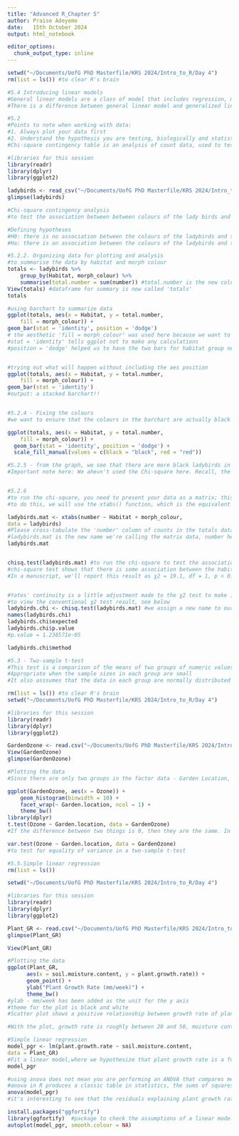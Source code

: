 ```yaml
---
title: "Advanced R_Chapter 5"
author: Praise Adeyemo
date:   15th October 2024
output: html_notebook

editor_options: 
  chunk_output_type: inline
---
```



```r
setwd("~/Documents/UofG PhD Masterfile/KRS 2024/Intro_to_R/Day 4")
rm(list = ls()) #to clear R's brain

#5.4 Introducing linear models
#General linear models are a class of model that includes regression, multiple regression, ANOVA and ANCOVA
#There is a difference between general linear model and generalized linear model, aka GLM

#5.2
#Points to note when working with data:
#1. Always plot your data first
#2. Understand the hypothesis you are testing, biologically and statistically
#Chi-square contingency table is an analysis of count data, used to test the association among two or more categorical variables

#libraries for this session
library(readr)
library(dplyr)
library(ggplot2)

ladybirds <- read_csv("~/Documents/UofG PhD Masterfile/KRS 2024/Intro_to_R/Data sets/ladybirds_morph_colour.csv")
glimpse(ladybirds) 

#Chi-square contingency analysis
#to test the association between between colours of the lady birds and the habitat, i.e. to test if the frequencies of the two colours of ladybirds diﬀer between the two habitat types

#Defining hypotheses
#H0: there is no association between the colours of the ladybirds and their habitat
#Ha: there is an association between the colours of the ladybirds and their habitat

#5.2.2. Organizing data for plotting and analysis
#to summarise the data by habitat and morph colour
totals <- ladybirds %>% 
    group_by(Habitat, morph_colour) %>%
    summarise(total.number = sum(number)) #total.number is the new column heading for the frequencies of the birds grouped by habitat and colour
View(totals) #dataframe for summary is now called 'totals'
totals

#using barchart to summarize data
ggplot(totals, aes(x = Habitat, y = total.number,
    fill = morph_colour)) +
geom_bar(stat = 'identity', position = 'dodge')
# the aesthetic 'fill = morph_colour' was used here because we want to see our geometry output as a bar, and these bars can be filled with a colour. Using 'colour = morph_colour' will alter the outlines of the bar, so not advisable to use that aesthetic
#stat = 'identity' tells ggplot not to make any calculations
#position = 'dodge' helped us to have the two bars for habitat group next to each other; if we didn't specify that, we would have a stacked barplot


#trying out what will happen without including the aes position
ggplot(totals, aes(x = Habitat, y = total.number,
    fill = morph_colour)) +
geom_bar(stat = 'identity')
#output: a stacked barchart!!


#5.2.4 - Fixing the colours
#we want to ensure that the colours in the barchart are actually black and red as indicated in the data itself

ggplot(totals, aes(x = Habitat, y = total.number,
    fill = morph_colour)) +
  geom_bar(stat = 'identity', position = 'dodge') +
  scale_fill_manual(values = c(black = "black", red = "red"))

#5.2.5 - from the graph, we see that there are more black ladybirds in the industrial havitat vs the rural habitat that has more red ladybirds
#Important note here: We ahevn't used the Chi-square here. Recall, the chi-square test compares the frequencies/proportion and not absolute numbers 


#5.2.6
#to run the chi-square, you need to present your data as a matrix; this means transforming your dataframe into a matrix
#to do this, we will use the xtabs() function, which is the equivalent of a cross(x)-tabulation in Excel

ladybirds.mat <- xtabs(number ~ Habitat + morph_colour,
data = ladybirds)
#Please cross-tabulate the 'number' column of counts in the totals dataframe by the Habitat and morph_colour variables
#ladybirds.mat is the new name we're calling the matrix data, number here is a column header in the original data (ladybirds)
ladybirds.mat


chisq.test(ladybirds.mat) #to run the chi-square to test the association between the ladybirds habitats and colour
#chi-square test shows that there is some association between the habitats and the colour. The p-value (0.00001239) which is less than 0.005 means that we will reject the null hypothesis
#In a manuscript, we'll report this result as χ2 = 19.1, df = 1, p < 0.001, with black morphs more frequent in the industrial habitats and the red birds in the rural habitats


#Yates' continuity is a little adjustment made to the χ2 test to make it a bit more reliable when the counts are small
#to view the conventional χ2 test result, see below
ladybirds.chi <- chisq.test(ladybirds.mat) #we assign a new name to our test, i.e. ladybirds.chi
names(ladybirds.chi)
ladybirds.chi$expected
ladybirds.chi$p.value
#p.value = 1.238571e-05

ladybirds.chi$method

```

```r
#5.3 - Two-sample t-test
#This test is a comparison of the means of two groups of numeric values
#Appropriate when the sample sizes in each group are small
#It also asssumes that the data in each group are normally distributed and that their variances are equal

rm(list = ls()) #to clear R's brain
setwd("~/Documents/UofG PhD Masterfile/KRS 2024/Intro_to_R/Day 4")

#libraries for this session
library(readr)
library(dplyr)
library(ggplot2)

GardenOzone <- read.csv("~/Documents/UofG PhD Masterfile/KRS 2024/Intro_to_R/Data sets/GardenOzone.csv")
View(GardenOzone)
glimpse(GardenOzone)

#Plotting the data
#Since there are only two groups in the factor data - Garden Location, and we are interested in comparing ozone levels between the 2 regions, a good tool for plotting the data is an histogram

ggplot(GardenOzone, aes(x = Ozone)) +
    geom_histogram(binwidth = 10) +
    facet_wrap(~ Garden.location, ncol = 1) +
    theme_bw()
library(dplyr) 
t.test(Ozone ~ Garden.location, data = GardenOzone)
#If the difference between two things is 0, then they are the same. In this case, the sample t-test shows that the difference between the means of the East and West groups is not equal to 0

var.test(Ozone ~ Garden.location, data = GardenOzone)
#to test for equality of variance in a two-sample t-test

```

```r
#5.5.Simple linear regression
rm(list = ls())

setwd("~/Documents/UofG PhD Masterfile/KRS 2024/Intro_to_R/Day 4")

#libraries for this session
library(readr)
library(dplyr)
library(ggplot2)

Plant_GR <- read.csv("~/Documents/UofG PhD Masterfile/KRS 2024/Intro_to_R/Data sets/plant.growth.rate.csv")
glimpse(Plant_GR)

View(Plant_GR)

#Plotting the data
ggplot(Plant_GR,
      aes(x = soil.moisture.content, y = plant.growth.rate)) +
      geom_point() +
      ylab("Plant Growth Rate (mm/week)") +
      theme_bw()
#ylab - mm/week has been added as the unit for the y axis
#theme for the plot is black and white
#Scatter plot shows a positive relationship between growth rate of plans and the moisture content of the soil. More moisture content leads to higher growth rate 

#With the plot, growth rate is roughly between 20 and 50, moisture content between 0 and 2. Gradient is ~ 30/2 = 15 (change in y axis/change in x axis). Intercept (where x = 0 on the y-axis)

#Simple linear regression
model_pgr <- lm(plant.growth.rate ~ soil.moisture.content,
data = Plant_GR)
#Fit a linear model,where we hypothesize that plant growth rate is a function of soil moisture content, using the variables from the Plant_GR dataframe
model_pgr

#using anova does not mean you are performing an ANOVA that compares means
#anova in R produces a classic table in statistics, the sums of squares
anova(model_pgr)
#it's interesting to see that the residuals explaining plant growth rate are more than the explanatory variable soil moisture content

install.packages("ggfortify")
library(ggfortify)  #package to check the assumptions of a linear model
autoplot(model_pgr, smooth.colour = NA)





```


